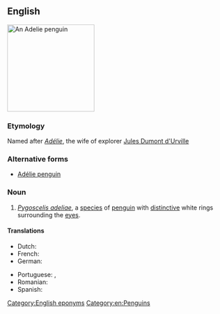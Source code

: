 {{also|Adélie penguin}}
==English==
{{wikipedia}}
[[Image:Adelie Penguin.jpg|200px|thumb|right|An Adelie penguin]]
{{wikispecies|Pygoscelis adeliae}}

===Etymology===
Named after ''[[Adélie]]'', the wife of explorer [[w:Jules Dumont d'Urville|Jules Dumont d'Urville]]

===Alternative forms===
* [[Adélie penguin]]

===Noun===
{{en-noun}}

# ''[[Pygoscelis adeliae]]'', a [[species]] of [[penguin]] with [[distinctive]] white rings surrounding the [[eye]]s.

====Translations====
{{trans-top|Pygoscelis adeliae}}
* Dutch: {{t|nl|adéliepinguïn|m}}
* French: {{t+|fr|manchot Adélie|m}}
* German: {{t+|de|Adeliepinguin|m}}
{{trans-mid}}
* Portuguese: {{t|pt|pinguim-de-adélia|m}}, {{t|pt|pinguim-adélia|m}}
* Romanian: {{t|ro|pinguinul Adelie|m}}
* Spanish: {{t|es|pingüino adelia|m}}
{{trans-bottom}}

[[Category:English eponyms]]
[[Category:en:Penguins]]
